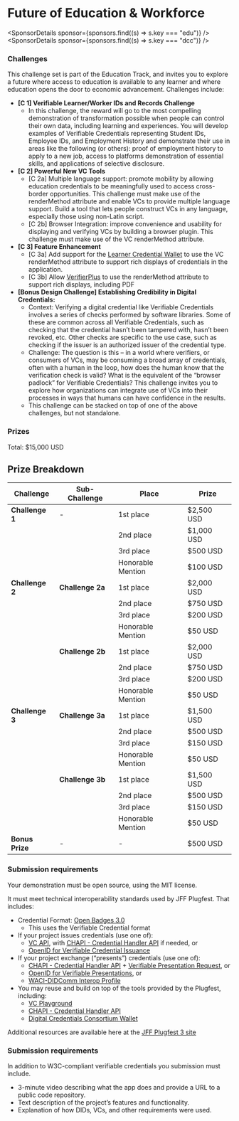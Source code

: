 
# Future of Education & Workforce

<SponsorDetails sponsor={sponsors.find((s) => s.key === "edu")} />
<SponsorDetails sponsor={sponsors.find((s) => s.key === "dcc")} />

### Challenges

This challenge set is part of the Education Track, and invites you to explore a future where access to education is available to any learner and where education opens the door to economic advancement. Challenges include:

- **[C 1] Verifiable Learner/Worker IDs and Records Challenge**
  - In this challenge, the reward will go to the most compelling demonstration of transformation possible when people can control their own data, including learning and experiences. You will develop examples of Verifiable Credentials representing Student IDs, Employee IDs, and Employment History and demonstrate their use in areas like the following (or others): proof of employment history to apply to a new job, access to platforms demonstration of essential skills, and applications of selective disclosure.
- **[C 2] Powerful New VC Tools**
  - [C 2a] Multiple language support: promote mobility by allowing education credentials to be meaningfully used to access cross-border opportunities. This challenge must make use of the renderMethod attribute and enable VCs to provide multiple language support. Build a tool that lets people construct VCs in any language, especially those using non-Latin script.
  - [C 2b] Browser Integration: improve convenience and usability for displaying and verifying VCs by building a browser plugin. This challenge must make use of the VC renderMethod attribute.
- **[C 3] Feature Enhancement**
  - [C 3a] Add support for the [Learner Credential Wallet](https://github.com/digitalcredentials/learner-credential-wallet) to use the VC renderMethod attribute to support rich displays of credentials in the application.
  - [C 3b] Allow [VerifierPlus](https://github.com/digitalcredentials/web-verifier-plus) to use the renderMethod attribute to support rich displays, including PDF
- **[Bonus Design Challenge] Establishing Credibility in Digital Credentials:**
  - Context: Verifying a digital credential like Verifiable Credentials involves a series of checks performed by software libraries. Some of these are common across all Verifiable Credentials, such as checking that the credential hasn’t been tampered with, hasn’t been revoked, etc. Other checks are specific to the use case, such as checking if the issuer is an authorized issuer of the credential type.
  - Challenge: The question is this – in a world where verifiers, or consumers of VCs, may be consuming a broad array of credentials, often with a human in the loop, how does the human know that the verification check is valid? What is the equivalent of the “browser padlock” for Verifiable Credentials? This challenge invites you to explore how organizations can integrate use of VCs into their processes in ways that humans can have confidence in the results.
  - This challenge can be stacked on top of one of the above challenges, but not standalone.

### Prizes

Total: $15,000 USD

## Prize Breakdown

| **Challenge**   | **Sub-Challenge** | **Place**         | **Prize**  |
| --------------- | ----------------- | ----------------- | ---------- |
| **Challenge 1** | -                 | 1st place         | $2,500 USD |
|                 |                   | 2nd place         | $1,000 USD |
|                 |                   | 3rd place         | $500 USD   |
|                 |                   | Honorable Mention | $100 USD   |
| **Challenge 2** | **Challenge 2a**  | 1st place         | $2,000 USD |
|                 |                   | 2nd place         | $750 USD   |
|                 |                   | 3rd place         | $200 USD   |
|                 |                   | Honorable Mention | $50 USD    |
|                 | **Challenge 2b**  | 1st place         | $2,000 USD |
|                 |                   | 2nd place         | $750 USD   |
|                 |                   | 3rd place         | $200 USD   |
|                 |                   | Honorable Mention | $50 USD    |
| **Challenge 3** | **Challenge 3a**  | 1st place         | $1,500 USD |
|                 |                   | 2nd place         | $500 USD   |
|                 |                   | 3rd place         | $150 USD   |
|                 |                   | Honorable Mention | $50 USD    |
|                 | **Challenge 3b**  | 1st place         | $1,500 USD |
|                 |                   | 2nd place         | $500 USD   |
|                 |                   | 3rd place         | $150 USD   |
|                 |                   | Honorable Mention | $50 USD    |
| **Bonus Prize** | -                 | -                 | $500 USD   |

### Submission requirements

Your demonstration must be open source, using the MIT license.

It must meet technical interoperability standards used by JFF Plugfest. That includes:

- Credential Format: [Open Badges 3.0](https://imsglobal.github.io/openbadges-specification/ob_v3p0.html)
  - This uses the Verifiable Credential format
- If your project issues credentials (use one of):
  - [VC API](https://w3c-ccg.github.io/vc-api/), with [CHAPI - Credential Handler API](https://chapi.io/) if needed, or
  - [OpenID for Verifiable Credential Issuance](https://openid.net/specs/openid-4-verifiable-credential-issuance-1_0.html)
- If your project exchange (“presents”) credentials (use one of):
  - [CHAPI - Credential Handler API](https://chapi.io/) + [Verifiable Presentation Request](https://w3c-ccg.github.io/vp-request-spec/), or
  - [OpenID for Verifiable Presentations](https://openid.net/specs/openid-4-verifiable-presentations-1_0.html), or
  - [WACI-DIDComm Interop Profile](https://identity.foundation/waci-didcomm/)
- You may reuse and build on top of the tools provided by the Plugfest, including:
  - [VC Playground](https://vcplayground.org/)
  - [CHAPI - Credential Handler API](https://chapi.io/)
  - [Digital Credentials Consortium Wallet](https://github.com/digitalcredentials/learner-credential-wallet)

Additional resources are available here at the [JFF Plugfest 3 site](https://w3c-ccg.github.io/vc-ed/plugfest-3-2023/)

### Submission requirements

In addition to W3C-compliant verifiable credentials you submission must include.

- 3-minute video describing what the app does and provide a URL to a public code repository.
- Text description of the project’s features and functionality.
- Explanation of how DIDs, VCs, and other requirements were used.
